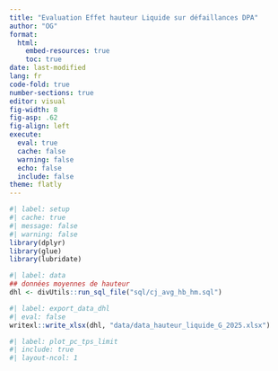 ```yaml
---
title: "Evaluation Effet hauteur Liquide sur défaillances DPA"
author: "OG"
format: 
  html:
    embed-resources: true
    toc: true
date: last-modified
lang: fr
code-fold: true
number-sections: true
editor: visual
fig-width: 8
fig-asp: .62
fig-align: left
execute:
  eval: true
  cache: false
  warning: false
  echo: false
  include: false
theme: flatly
---
```


```r
#| label: setup
#| cache: true
#| message: false
#| warning: false
library(dplyr)
library(glue)
library(lubridate)
```

```r
#| label: data
## données moyennes de hauteur 
dhl <- divUtils::run_sql_file("sql/cj_avg_hb_hm.sql")
```

```r
#| label: export_data_dhl
#| eval: false
writexl::write_xlsx(dhl, "data/data_hauteur_liquide_G_2025.xlsx")
```

```r
#| label: plot_pc_tps_limit
#| include: true
#| layout-ncol: 1
```
